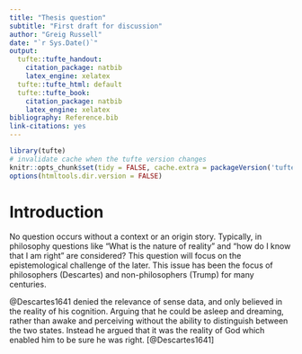 ```yaml
---
title: "Thesis question"
subtitle: "First draft for discussion"
author: "Greig Russell"
date: "`r Sys.Date()`"
output:
  tufte::tufte_handout:
    citation_package: natbib
    latex_engine: xelatex
  tufte::tufte_html: default
  tufte::tufte_book:
    citation_package: natbib
    latex_engine: xelatex
bibliography: Reference.bib
link-citations: yes
---
```


```r
library(tufte)
# invalidate cache when the tufte version changes
knitr::opts_chunk$set(tidy = FALSE, cache.extra = packageVersion('tufte'))
options(htmltools.dir.version = FALSE)
```

# Introduction

No question occurs without a context or an origin story. Typically, in philosophy questions like "What is the nature of reality" and "how do I know that I am right" are considered? This question will focus on the epistemological challenge of the later. This issue has been the focus of philosophers (Descartes) and non-philosophers (Trump) for many centuries. 

@Descartes1641 denied the relevance of sense data, and only believed in the reality of his cognition. Arguing that he could be asleep and dreaming, rather than awake and perceiving without the ability to distinguish between the two states. Instead he argued that it was the reality of God which enabled him to be sure he was right.  [@Descartes1641]
